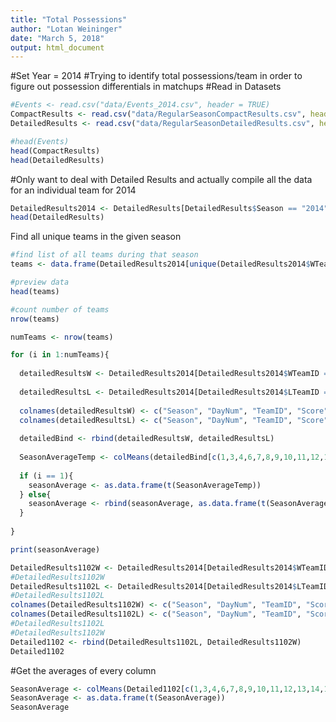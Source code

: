 ```yaml
---
title: "Total Possessions"
author: "Lotan Weininger"
date: "March 5, 2018"
output: html_document
---
```

#Set Year = 2014
#Trying to identify total possessions/team in order to figure out possession differentials in matchups
#Read in Datasets
```r
#Events <- read.csv("data/Events_2014.csv", header = TRUE)
CompactResults <- read.csv("data/RegularSeasonCompactResults.csv", header = TRUE)
DetailedResults <- read.csv("data/RegularSeasonDetailedResults.csv", header = TRUE)

#head(Events)
head(CompactResults)
head(DetailedResults)
```


#Only want to deal with Detailed Results and actually compile all the data for an individual team for 2014
```r
DetailedResults2014 <- DetailedResults[DetailedResults$Season == "2014",]
head(DetailedResults)
```

Find all unique teams in the given season

```r
#find list of all teams during that season
teams <- data.frame(DetailedResults2014[unique(DetailedResults2014$WTeamID, incomparables = FALSE), 3])

#preview data
head(teams)

#count number of teams
nrow(teams)
```



```r

numTeams <- nrow(teams)

for (i in 1:numTeams){
    
  detailedResultsW <- DetailedResults2014[DetailedResults2014$WTeamID == teams[i,], c(1,2,3,4,8,9,10,11,12,13,14,15,16,17,18,19,20,21) ]
  
  detailedResultsL <- DetailedResults2014[DetailedResults2014$LTeamID == teams[i,], c(1,2,5,6,8,22,23,24,25,26,27,28,29,30,31,32,33,34) ]
  
  colnames(detailedResultsW) <- c("Season", "DayNum", "TeamID", "Score", "OT", "FGM", "FGA","FGM3", "FGA3", "FTM", "FTA", "OR", "DR", "AST", "TO", "STL", "BLK", "PF")
  colnames(detailedResultsL) <- c("Season", "DayNum", "TeamID", "Score", "OT", "FGM", "FGA","FGM3", "FGA3", "FTM", "FTA", "OR", "DR", "AST", "TO", "STL", "BLK", "PF")
  
  detailedBind <- rbind(detailedResultsW, detailedResultsL)
  
  SeasonAverageTemp <- colMeans(detailedBind[c(1,3,4,6,7,8,9,10,11,12,13,14,15,16,17,18)])
  
  if (i == 1){
    seasonAverage <- as.data.frame(t(SeasonAverageTemp))
  } else{
    seasonAverage <- rbind(seasonAverage, as.data.frame(t(SeasonAverageTemp)) )
  }
    
}

print(seasonAverage)

```



```r
DetailedResults1102W <- DetailedResults2014[DetailedResults2014$WTeamID == "1102", c(1,2,3,4,8,9,10,11,12,13,14,15,16,17,18,19,20,21) ]
#DetailedResults1102W
DetailedResults1102L <- DetailedResults2014[DetailedResults2014$LTeamID == "1102", c(1,2,5,6,8,22,23,24,25,26,27,28,29,30,31,32,33,34) ]
#DetailedResults1102L
colnames(DetailedResults1102W) <- c("Season", "DayNum", "TeamID", "Score", "OT", "FGM", "FGA","FGM3", "FGA3", "FTM", "FTA", "OR", "DR", "AST", "TO", "STL", "BLK", "PF")
colnames(DetailedResults1102L) <- c("Season", "DayNum", "TeamID", "Score", "OT", "FGM", "FGA","FGM3", "FGA3", "FTM", "FTA", "OR", "DR", "AST", "TO", "STL", "BLK", "PF")
#DetailedResults1102L
#DetailedResults1102W
Detailed1102 <- rbind(DetailedResults1102L, DetailedResults1102W)
Detailed1102
```

#Get the averages of every column
```r
SeasonAverage <- colMeans(Detailed1102[c(1,3,4,6,7,8,9,10,11,12,13,14,15,16,17,18)])
SeasonAverage <- as.data.frame(t(SeasonAverage))
SeasonAverage
```


